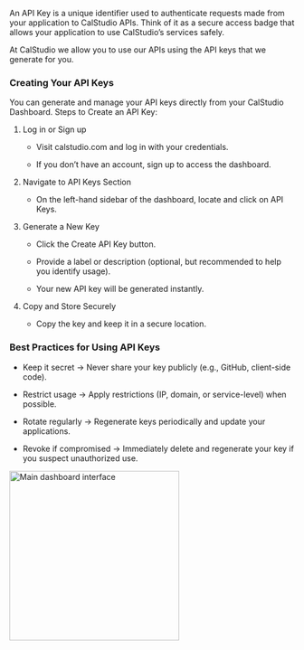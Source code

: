 An API Key is a unique identifier used to authenticate requests made from your application to CalStudio APIs.
Think of it as a secure access badge that allows your application to use CalStudio’s services safely.

At CalStudio we allow you to use our APIs using the API keys that we generate for you.

### Creating Your API Keys

You can generate and manage your API keys directly from your CalStudio Dashboard.
Steps to Create an API Key:

1. Log in or Sign up

   - Visit calstudio.com and log in with your credentials.

   - If you don’t have an account, sign up to access the dashboard.

2. Navigate to API Keys Section

   - On the left-hand sidebar of the dashboard, locate and click on API Keys.

3. Generate a New Key

   - Click the Create API Key button.

   - Provide a label or description (optional, but recommended to help you identify usage).

   - Your new API key will be generated instantly.

4. Copy and Store Securely

   - Copy the key and keep it in a secure location.

### Best Practices for Using API Keys

- Keep it secret → Never share your key publicly (e.g., GitHub, client-side code).

- Restrict usage → Apply restrictions (IP, domain, or service-level) when possible.

- Rotate regularly → Regenerate keys periodically and update your applications.

- Revoke if compromised → Immediately delete and regenerate your key if you suspect unauthorized use.

<img
  src="/images/api-keys.png"
  alt="Main dashboard interface"
  height="300"
  className="rounded-lg"
/>
